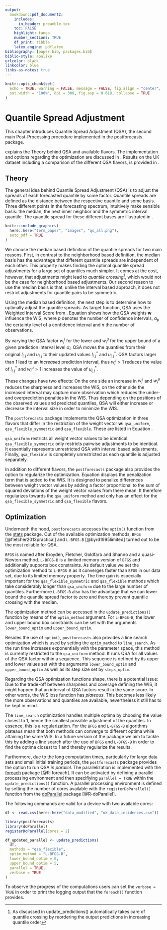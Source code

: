 ```yaml
---
output:
  bookdown::pdf_document2:
    includes:
      in_header: preamble.tex
    toc: FALSE
    highlight: tango
    number_sections: TRUE
    df_print: tibble
    latex_engine: pdflatex
bibliography: [paper.bib, packages.bib]
biblio-style: apalike
urlcolor: black
linkcolor: blue
links-as-notes: true
---
```


```r
knitr::opts_chunk$set(
  echo = TRUE, warning = FALSE, message = FALSE, fig.align = "center",
  out.width = "100%", dpi = 300, fig.asp = 0.618, collapse = TRUE
)
```

# Quantile Spread Adjustment {#qsa}

This chapter introduces Quantile Spread Adjustment (QSA), the second main Post-Processing procedure implemented in the postforecasts package.

\Cref{#qsatheory} explains the Theory behind QSA and available flavors. The implementation and options regarding the optimization are discussed in \Cref{#qsaoptim}. Results on the UK dataset including a comparison of the different QSA flavors, is provided in \Cref{#qsaresults}.

## Theory {#qsatheory}

The general idea behind Quantile Spread Adjustment (QSA) is to adjust the spreads of each forecasted quantile by some factor. Quantile spreads are defined as the distance between the respective quantile and some basis. Three different points in the forecasting spectrum, intuitively make sensible basis: the median, the next inner neighbor and the symmetric interval quantile. The quantile spread for these different bases are illustrated in \Cref{fig:qs-basis}.

```r
knitr::include_graphics(
  here::here("term_paper", "images", "qs_all.png"),
  auto_pdf = TRUE
)
```

We choose the median based definition of the quantile spreads for two main reasons. First, in contrast to the neighborhood based definition, the median basis has the advantage that different quantile spreads are independent of each other. This property makes finding the optimal quantile spread adjustments for a large set of quantiles much simpler. It comes at the cost, however, that adjustments might lead to *quantile crossing*^[As discussed in \Cref{#workflow} update_predictions() automatically takes care of quantile crossing by reordering the output predictions in increasing quantile order], which would not be the case for neighborhood based adjustments. Our second reason to use the median basis is that, unlike the interval based approach, it does not restrict adjustments for quantile pairs to be symmetric.

Using the median based definition, the next step is to determine how to optimally adjust the quantile spreads. As target function, QSA uses the Weighted Interval Score from \Cref{wis}. Equation \Cref{eq:qsa} shows how the QSA weights $\mathbf{w}$ influence the WIS, where $p$ denotes the number of confidence intervals, $\alpha_{p}$ the certainty level of a confidence interval and $n$ the number of observations.

<!--  -->
\begin{align}
\begin{split}
\mathbf{w}^*
&= \operatorname*{arg\,min}_{\mathbf{w} \in \mathbb{R}^p} WIS(\mathbf{y})  \\
&= \operatorname*{arg\,min}_{\mathbf{w} \in \mathbb{R}^p} \sum_{i=1}^p \frac{\alpha_{i}}{2} \sum_{j=1}^n (u_{i,j}^*-l_{i,j}^*) + \frac{2}{\alpha_{i}} \cdot (l_{i,j}^*-y_j) \cdot \mathbf{1} (y_j \leq l_{i,j}^*) + \frac{2}{\alpha_{i}} \cdot (y_j-u_{i,j}^*) \cdot \mathbf{1}(y_j \geq u_{i,j}^*) \\
\text{s.t.} \qquad l_{i,j}^* &= l_{i,j} + (l_{i,j}-m) \cdot (w_i^l-1) \quad \text{and} \quad 
u_{i,j}^* = u_{i,j} + (u_{i,j}-m) \cdot (w_i^u-1) 
(\#eq:qsa)
\end{split}
\end{align}
<!--  -->

By varying the QSA factor $w_i^l$ for the lower and $w_i^u$ for the upper bound of a given prediction interval level $\alpha_{i}$, QSA moves the quantiles from their original $l_{i,j}$ and $u_{i,j}$ to their updated values $l_{i,j}^*$ and $u_{i,j}^*$. QSA factors larger than 1 lead to an *increased* prediction interval, thus $w_i^l > 1$ reduces the value of $l_{i,j}^*$ and $w_i^u > 1$ increases the value of $u_{i,j}^*$.

These changes have two effects: On the one side an increase in $w_i^l$ and $w_i^u$ reduces the sharpness and increases the WIS, on the other side the increased interval may capture more observation which reduces the under- and overprediction penalties in the WIS. Thus depending on the positions of the observed values and predicted quantiles, QSA will either increase or decrease the interval size in order to minimize the WIS.

The `postforecasts` package implements the QSA optimization in three flavors that differ in the restriction of the weight vector $\mathbf{w}$: `qsa_uniform`, `qsa_flexible_symmetric` and `qsa_flexible`. These are listed in Equation \Cref{eq:qsa-flavors}.

<!--  -->
\begin{align}
\begin{split}
\text{uniform} &: w_i = c \quad i \in [0, 1, \ldots, p-1, p], \quad c \in \mathbb{R} \\
\text{flexibel\_symmetric} &: w_i = w_{p-i} \quad i \in [0, 1, \ldots, \frac{p}{2}-1], \quad w_i \in \mathbb{R} \\
\text{flexible} &: \mathbf{w} \in \mathbb{R^{p}} 
(\#eq:qsa-flavors)
\end{split}
\end{align}
<!--  -->

`qsa_uniform` restricts all weight vector values to be identical. `qsa_flexible_symmetric` only restricts pairwise adjustments to be identical. It essentially represents unrestricted QSA with interval based adjustments. Finally, `qsa_flexible` is completely unrestricted as each quantile is adjusted separately. 

In addition to different flavors, the `postforecasts` package also provides the option to regularize the optimization. Equation \Cref{eq:qsa-optimization} displays the penalization term that is added to the WIS. It is designed to penalize differences between weight vector values by adding a factor proportional to the sum of squared deviations of the weight vector values from there mean. It therefore regularizes towards the `qsa_uniform` method and only has an effect for the `qsa_flexible_symmetric` and `qsa_flexible` flavors.

<!--  -->
\begin{align}
\begin{split}
\mathbf{w}^*
&= \operatorname*{arg\,min}_{\mathbf{w} \in \mathbb{R}^p} \ WIS_\alpha(\mathbf{y}) + r \cdot Pen(\mathbf{w}), \quad Pen(\mathbf{w}) = \sum_{i=1}^p (w_i - \bar{w})^2 \\
\text{s.t.} \qquad \bar{w} &= \frac{1}{p} \sum_{i=1}^p w_i
(\#eq:qsa-optimization)
\end{split}
\end{align}
<!--  -->



## Optimization {#qsaoptim}

Underneath the hood, `postforecasts` accesses the `optim()` function from the [stats](https://www.rdocumentation.org/packages/stats/versions/3.6.2/topics/optim) package. Out of the available optimization methods, `BFGS` [@fletcher2013practical] and `L-BFGS-B` [@byrd1995limited] turned out to be the most reliable for QSA. 

`BFGS` is named after Broyden, Fletcher, Goldfarb and Shanno and a quasi-Newton method. `L-BFGS-B` is a limited memory version of `BFGS` and additionally supports box constraints. As default value we set the optimization method to `L-BFGS-B` as it converges faster than `BFGS` in our data set, due to its limited memory property. The time gain is especially important for the `qsa_flexible_symmetric` and `qsa_flexible` methods which take considerably longer than `qsa_uniform` due to the large number of quantiles. Furthermore `L-BFGS-B` also has the advantage that we can lower bound the quantile spread factor to zero and thereby prevent quantile crossing with the median. 

The optimization method can be accessed in the `update_predictions()` function by means of the `optim_method` argument. For `L-BFGS-B`, the lower and upper bound box constraints can be set with the arguments `lower_bound_optim` and `upper_bound_optim`.

Besides the use of `optim()`, `postforecasts` also provides a line search optimization which is used by setting the `optim_method` to `line_search`. As the run time increases exponentially with the parameter space, this method is currently restricted to the `qsa_uniform` method. It runs QSA for all values of the QSA factor within a sequence. This sequence is defined by its upper and lower values set with the arguments `lower_bound_optim` and `upper_bound_optim` as well as its step size set by `steps_optim`. 

Regarding the QSA optimization functions shape, there is a potential issue: Due to the trade-off between sharpness and coverage defining the WIS, it might happen that an interval of QSA factors result in the same score. In other words, the WIS loss function has *plateaus*. This becomes less likely the more observations and quantiles are available, nevertheless it still has to be kept in mind. 

The `line_search` optimization handles multiple optima by choosing the value closest to $1$, hence the smallest possible adjustment of the quantiles. In essence, this is a regularization. For the `BFGS` and `L-BFGS-B` algorithms plateaus mean that both methods can converge to different optima while attaining the same WIS. In a future version of the package we aim to tackle this by adding a line search after the use of `BFGS` and `L-BFGS-B` in order to find the optima closest to $1$ and thereby regularize the results.

Furthermore, due to the long computation times, particularly for large data sets and small initial training periods, the `postforecasts` package provides the option to run QSA *in parallel*. The parallelization is implemented with the [foreach](https://www.rdocumentation.org/packages/foreach/versions/1.5.2) package [@R-foreach]. It can be activated by defining a parallel processing environment and then specifiying `parallel = TRUE` within the `update_predictions()` function. A parallel processing environment is defined by setting the number of cores available with the `registerDoParallel()` function from the [doParallel](https://www.rdocumentation.org/packages/doParallel/versions/1.0.16) package [@R-doParallel]. 

The following commands are valid for a device with two available cores:

```r
df <- read.csv(here::here("data_modified", "uk_data_incidences.csv"))
```

```r
library(postforecasts)
library(doParallel)
registerDoParallel(cores = 2)

df_updated_parallel <- update_predictions(
  df,
  methods = "qsa_flexible", 
  optim_method = "L-BFGS-B",
  lower_bound_optim = 0,
  upper_bound_optim = 5,
  parallel = TRUE, 
  verbose = TRUE
)
```

To observe the progress of the computations users can set the `verbose = TRUE` in order to print the logging output that the `foreach()` function provides.
